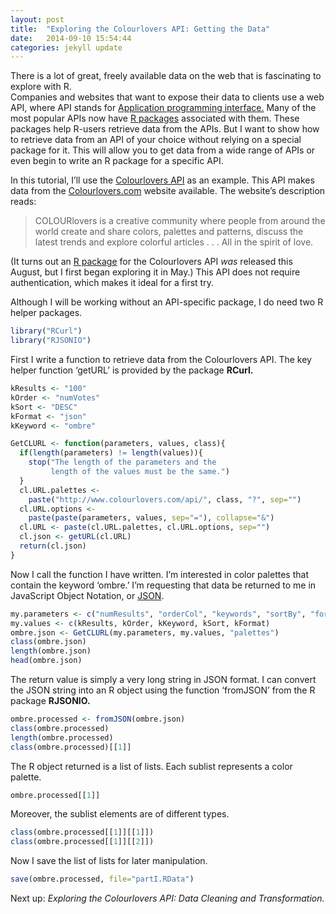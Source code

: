 ```yaml
---
layout: post
title:  "Exploring the Colourlovers API: Getting the Data"
date:   2014-09-10 15:54:44
categories: jekyll update
---
```


There is a lot of great, freely available data on the web that is fascinating to explore with R.  
Companies and websites that want to expose their data to clients use a web API, where API
stands for [Application programming interface.](http://en.wikipedia.org/wiki/Application_programming_interface)  Many of the most popular APIs now have [R packages](http://cran.r-project.org/web/packages/twitteR/index.html) associated with them. These
packages help R-users retrieve data from the APIs.  But I want to show how to retrieve data from
an API of your choice
without relying on a special package for it. This will allow you to get data from a wide
range of APIs or even begin to write an R package for a specific API.

In this tutorial, I'll use the [Colourlovers API](http://www.colourlovers.com/api/) as 
an example. This API makes data from the [Colourlovers.com](http://www.colourlovers.com) website available. The website's description reads:

> COLOURlovers is a creative community where people from 
> around the world create and share colors, palettes and patterns, 
> discuss the latest trends and explore colorful articles . . . 
> All in the spirit of love.

(It turns out an [R package](http://cran.r-project.org/web/packages/colourlovers/index.html) for the Colourlovers API *was* released this August, but I first began exploring it in May.) This
API does not require authentication, which makes it ideal for a first try. 

Although I will be working without an API-specific package, I do need two R helper packages.

```r
library("RCurl")
library("RJSONIO")
```

First I write a function to retrieve data from the Colourlovers API.  The key helper
function 'getURL' is provided by the package **RCurl.**

```r
kResults <- "100"
kOrder <- "numVotes"
kSort <- "DESC"
kFormat <- "json"
kKeyword <- "ombre"

GetCLURL <- function(parameters, values, class){
  if(length(parameters) != length(values)){
    stop("The length of the parameters and the 
         length of the values must be the same.")
  }
  cl.URL.palettes <-
    paste("http://www.colourlovers.com/api/", class, "?", sep="")
  cl.URL.options <- 
    paste(paste(parameters, values, sep="="), collapse="&")
  cl.URL <- paste(cl.URL.palettes, cl.URL.options, sep="")
  cl.json <- getURL(cl.URL)
  return(cl.json)
}
```
Now I call the function I have written.  I'm interested in color palettes
that contain the keyword 'ombre.'  I'm requesting that data be returned to me
in JavaScript Object Notation, or [JSON](http://en.wikipedia.org/wiki/JSON).

```r
my.parameters <- c("numResults", "orderCol", "keywords", "sortBy", "format")
my.values <- c(kResults, kOrder, kKeyword, kSort, kFormat)
ombre.json <- GetCLURL(my.parameters, my.values, "palettes")
class(ombre.json)
length(ombre.json)
head(ombre.json)
```
The return value is simply a very long string in JSON format.  I can convert the JSON string into an R object using the function 'fromJSON' from the R package **RJSONIO.**

```r
ombre.processed <- fromJSON(ombre.json)
class(ombre.processed)
length(ombre.processed)
class(ombre.processed)[[1]]
```

The R object returned is a list of lists. Each sublist represents a color palette.

```r
ombre.processed[[1]]
```

Moreover, the sublist elements are of different types.

```r
class(ombre.processed[[1]][[1]])
class(ombre.processed[[1]][[2]])
```
Now I save the list of lists for later manipulation.

```r
save(ombre.processed, file="partI.RData")
```

Next up: *Exploring the Colourlovers API: Data Cleaning and Transformation.*